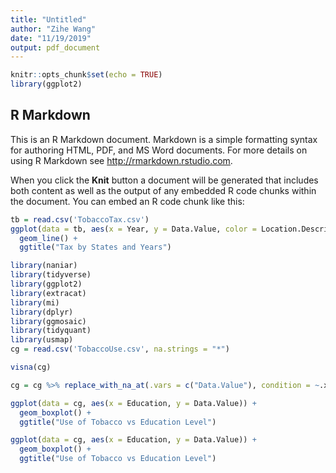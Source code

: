 ```yaml
---
title: "Untitled"
author: "Zihe Wang"
date: "11/19/2019"
output: pdf_document
---
```


```r
knitr::opts_chunk$set(echo = TRUE)
library(ggplot2)
```

## R Markdown

This is an R Markdown document. Markdown is a simple formatting syntax for authoring HTML, PDF, and MS Word documents. For more details on using R Markdown see <http://rmarkdown.rstudio.com>.

When you click the **Knit** button a document will be generated that includes both content as well as the output of any embedded R code chunks within the document. You can embed an R code chunk like this:

```r
tb = read.csv('TobaccoTax.csv')
ggplot(data = tb, aes(x = Year, y = Data.Value, color = Location.Description)) +
  geom_line() +
  ggtitle("Tax by States and Years")
```


```r
library(naniar)
library(tidyverse)
library(ggplot2)
library(extracat)
library(mi)
library(dplyr)
library(ggmosaic)
library(tidyquant)
library(usmap)
cg = read.csv('TobaccoUse.csv', na.strings = "*")

visna(cg)
```

```r
cg = cg %>% replace_with_na_at(.vars = c("Data.Value"), condition = ~.x %in% ("*"))
```

```r
ggplot(data = cg, aes(x = Education, y = Data.Value)) + 
  geom_boxplot() +
  ggtitle("Use of Tobacco vs Education Level")
```


```r
ggplot(data = cg, aes(x = Education, y = Data.Value)) + 
  geom_boxplot() +
  ggtitle("Use of Tobacco vs Education Level")
```



